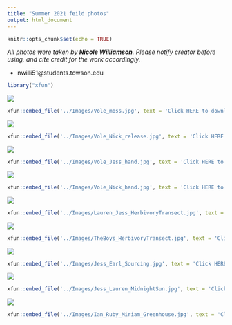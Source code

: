 ```yaml
---
title: "Summer 2021 feild photos"
output: html_document
---
```


```r
knitr::opts_chunk$set(echo = TRUE)
```

*All photos were taken by **Nicole Williamson**. Please notify creator before using, and cite credit for the work accordingly.*  

- nwilli51@students.towson.edu  



```r
library("xfun")
```


<img src="../Images/Vole_moss.jpg" class="center"> 

```r
xfun::embed_file('../Images/Vole_moss.jpg', text = 'Click HERE to download image')
```   


<img src="../Images/Vole_Nick_release.jpg" class="center"> 
```r
xfun::embed_file('../Images/Vole_Nick_release.jpg', text = 'Click HERE to download image')
```   


<img src="../Images/Vole_Jess_hand.jpg" class="center"> 
```r
xfun::embed_file('../Images/Vole_Jess_hand.jpg', text = 'Click HERE to download image')
```   


<img src="../Images/Vole_Nick_hand.jpg" class="center"> 
```r
xfun::embed_file('../Images/Vole_Nick_hand.jpg', text = 'Click HERE to download image')
```  


  <img src="../Images/Lauren_Jess_HerbivoryTransect.jpg" class="center"> 
```r
xfun::embed_file('../Images/Lauren_Jess_HerbivoryTransect.jpg', text = 'Click HERE to download image')
```    


<img src="../Images/TheBoys_HerbivoryTransect.jpg" class="center"> 
```r
xfun::embed_file('../Images/TheBoys_HerbivoryTransect.jpg', text = 'Click HERE to download image')
```  


<img src="../Images/Jess_Earl_Sourcing.jpg" class="center"> 
```r
xfun::embed_file('../Images/Jess_Earl_Sourcing.jpg', text = 'Click HERE to download image')
```  


<img src="../Images/Jess_Lauren_MidnightSun.jpg" class="center"> 
```r
xfun::embed_file('../Images/Jess_Lauren_MidnightSun.jpg', text = 'Click HERE to download image')
```  


<img src="../Images/Ian_Ruby_Miriam_Greenhouse.jpg" class="center"> 
```r
xfun::embed_file('../Images/Ian_Ruby_Miriam_Greenhouse.jpg', text = 'Click HERE to download image')
```  


